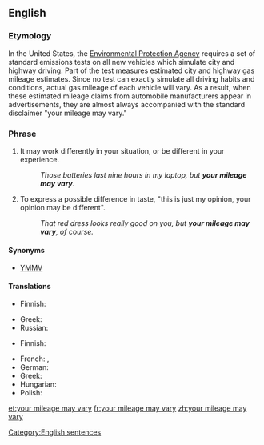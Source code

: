==English==

===Etymology===
In the United States, the [http://www.epa.gov Environmental Protection Agency] requires a set of standard emissions tests on all new vehicles which simulate city and highway driving.  Part of the test measures estimated city and highway gas mileage estimates.  Since no test can exactly simulate all driving habits and conditions, actual gas mileage of each vehicle will vary.  As a result, when these estimated mileage claims from automobile manufacturers appear in advertisements, they are almost always accompanied with the standard disclaimer "your mileage may vary."

===Phrase===
{{head|en|phrase|head=[[your]] [[mileage]] [[may]] [[vary]]}}
# {{context|idiomatic|lang=en}} It may work differently in your situation, or be different in your experience.
#: ''Those batteries last nine hours in my laptop, but '''your mileage may vary'''.''
# {{context|idiomatic|lang=en}} To express a possible difference in taste, "this is just my opinion, your opinion may be different". 
#: ''That red dress looks really good on you, but '''your mileage may vary''', of course.''

====Synonyms====
* [[YMMV]]

====Translations====
{{trans-top|it may work differently for you}}
* Finnish: {{tø|fi|[[sinun]] [[tilanteesta|tilanteestasi]] [[en]] [[osaa]] [[sanoa]]}}
{{trans-mid}}
* Greek: {{t-|el|ίσως να δουλεύει διαφορετικά για εσένα|sc=Grek}}
* Russian: {{t-|ru|это может сработать у тебя подругому|sc=Cyrl}}
{{trans-bottom}}

{{trans-top|this is just my opinion}}
* Finnish: {{tø|fi|[[tämä]] [[on]] [[vain]] [[minun]] [[mielipide|mielipiteeni]]}}
{{trans-mid}}
* French: {{t+|fr|des goûts et des couleurs, on ne discute pas}}, {{t-|fr|des goûts et des couleurs…}}
* German: {{t-|de|meiner Meinung nach}}
* Greek: {{t-|el|αυτή είναι απλά η γνώμη μου|sc=Grek}}
* Hungarian: {{t-|hu|ízlések és pofonok}}
* Polish: {{t-|pl|to tylko moje zdanie}}
{{trans-bottom}}

[[Category:English sentences]]

[[et:your mileage may vary]]
[[fr:your mileage may vary]]
[[zh:your mileage may vary]]